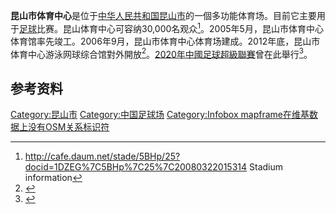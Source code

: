 {{Infobox Stadium
| stadium_name      = 昆山市体育中心
| nickname          = 
| image             =
| fullname          = 
| location          = {{PRC}}[[江蘇省|江蘇省]][[蘇州市|蘇州市]][[昆山市|昆山市]]
| coordinates       = {{coord|31.386152|120.905201|display=inline|type:landmark}}
| broke_ground      = 
| built             =
| opened            = 
| renovated         = 
| expanded          = 
| closed            = 
| demolished        = 
| owner             = 
| operator          =
| surface           = 
| construction_cost = 
| architect         =
| structural engineer =
| services engineer =
| general_contractor=
| project_manager   =
| main_contractors  = 
| former_names      = 
| tenants           = [[昆山足球俱乐部|昆山足球俱乐部]]
| seating_capacity  = 30,000
}}
'''昆山市体育中心'''是位于[[中华人民共和国|中华人民共和国]][[昆山市|昆山市]]的一個多功能体育场。目前它主要用于[[足球|足球]]比赛。昆山体育中心可容纳30,000名观众<ref>http://cafe.daum.net/stade/5BHp/25?docid=1DZEG%7C5BHp%7C25%7C20080322015314 {{Wayback|url=http://cafe.daum.net/stade/5BHp/25?docid=1DZEG%7C5BHp%7C25%7C20080322015314 |date=20200818042825 }} Stadium information</ref>。2005年5月，昆山市体育中心体育馆率先竣工。2006年9月，昆山市体育中心体育场建成。2012年底，昆山市体育中心游泳网球综合馆對外開放<ref>{{Cite web|title=昆山市体育中心：城市新地标 市民运动场|url=http://www.ksntv.com.cn/APPtj/55593238.shtml|accessdate=|author=昆山電視台|date=|format=|publisher=|language=}}</ref>。[[2020年中国足球超级联赛|2020年中國足球超級聯賽]]曾在此舉行<ref>{{Cite web|title=过足瘾”现场直击：昆山体育中心惊现“看球包厢”，球迷助威声清晰可闻！这合规吗？|url=https://www.yangtse.com/zncontent/717148.html|accessdate=|author=揚子晚報|date=|format=|publisher=|language=|archive-date=2020-07-29|archive-url=https://web.archive.org/web/20200729135442/http://www.yangtse.com/zncontent/717148.html|dead-url=no}}</ref>。

== 参考资料 ==
{{Reflist}}

[[Category:昆山市|Category:昆山市]]
[[Category:中国足球场|Category:中国足球场]]
[[Category:Infobox_mapframe在维基数据上没有OSM关系标识符|Category:Infobox mapframe在维基数据上没有OSM关系标识符]]